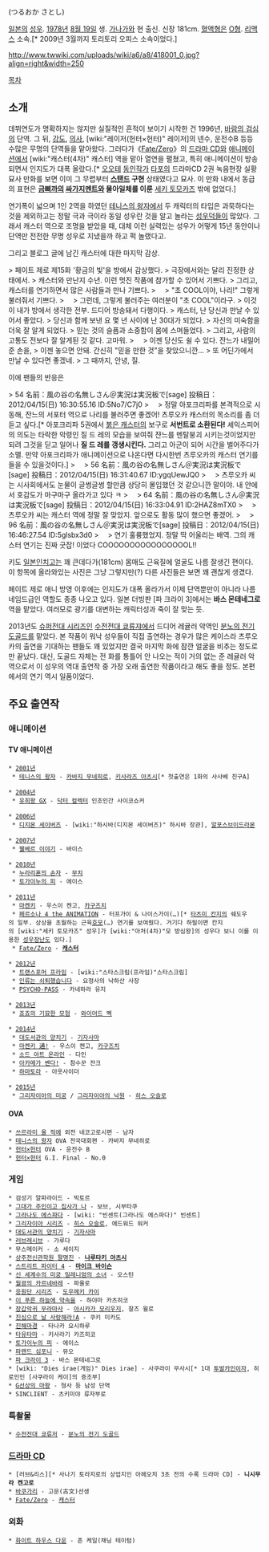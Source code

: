 {{{+1 鶴岡聡 }}} (つるおか さとし)

[[일본]]의 [[성우]]. [[1978년]] [[8월 19일]] 생. [[가나가와]] 현 출신. 신장 181cm. [[혈액형]]은 [[O형]]. [[리맥스]] 소속.[* 2009년 3월까지 토리토리 오피스 소속이었다.]

http://www.twwiki.com/uploads/wiki/a6/a8/418001_0.jpg?align=right&width=250

[[목차]]

== 소개 ==
데뷔연도가 명확하지는 않지만 실질적인 흔적이 보이기 시작한 건 1996년, [[바람의 검심]]의 단역. 그 뒤, [[강도]], [[의사]], [wiki:"레이저(헌터×헌터)" 레이저]의 넨수, 운전수B 등등 수많은 무명의 단역들을 맡아왔다. 그러다가《[[Fate/Zero]]》의 [[드라마 CD]]와 [[애니메이션]]에서 [wiki:"캐스터(4차)" 캐스터] 역을 맡아 열연을 펼쳤고, 특히 애니메이션이 방송되면서 인지도가 대폭 올랐다.[* [[오오테]] [[동인]]작가 [[타포]]의 드라마CD 2권 녹음현장 실황묘사 만화를 보면 이미 그 무렵부터 '''[[스탠드]] 구현''' 상태였다고 묘사. 이 만화 내에서 동급의 표현은 '''[[금삐까]]의 [[싸가지]]멘트와 물아일체를 이룬''' [[세키 토모카즈]] 밖에 없었다.]

연기폭이 넓으며 1인 2역을 하였던 [[테니스의 왕자]]에서 두 캐릭터의 타입은 과묵하다는 것을 제외하고는 정말 극과 극이라 동일 성우란 것을 알고 놀라는 [[성우덕]]들이 많았다. 그래서 캐스터 역으로 조명을 받았을 때, 대체 이런 실력있는 성우가 어떻게 15년 동안이나 단역만 전전한 무명 성우로 지냈을까 하고 퍽 놀랬다고.

그리고 블로그 글에 남긴 캐스터에 대한 마지막 감상.

> 페이트 제로 제15화 '황금의 빛'을 방에서 감상했다.
> 극장에서와는 달리 진정한 상태에서.
> 캐스터와 만난지 수년. 이런 멋진 작품에 참가할 수 있어서 기쁘다.
> 그리고, 캐스터를 연기하면서 많은 사람들과 만나 기쁘다.
>　
> "초 COOL이야, 나리!" 그렇게 불러줘서 기쁘다.
>　
> 그런데, 그렇게 불러주는 여러분이 "초 COOL"이라구.
> 이것이 내가 방에서 생각한 전부. 드디어 방송돼서 다행이다.
> 캐스터, 난 당신과 만날 수 있어서 좋았다.
> 당신과 함께 보낸 요 몇 년 사이에 난 30대가 되었다.
> 자신의 미숙함을 더욱 잘 알게 되었다.
> 믿는 것의 슬픔과 소중함이 몸에 스며들었다.
> 그리고, 사람의 고통도 전보다 잘 알게된 것 같다. 고마워.
>　
> 이젠 당신도 쉴 수 있다. 잔느가 내밀어준 손을,
> 이젠 놓으면 안돼. 간신히 "믿을 만한 것"을 찾았으니깐...
> 또 어딘가에서 만날 수 있다면 좋겠네.
> 그 때까지, 안녕, 질.

이에 팬들의 반응은

> 54 名前：風の谷の名無しさん＠実況は実況板で[sage] 投稿日：2012/04/15(日) 16:30:55.16 ID:5No7/C7j0
>　
> 정말 아포크리파를 본격적으로 시동해, 잔느의 서포터 역으로 나리를 불러주면 좋겠어! 츠루오카 캐스터의 목소리를 좀 더 듣고 싶다.[* 아포크리파 5권에서 [[붉은 캐스터]]의 보구로 '''서번트로 소환된다!''' 셰익스피어의 의도는 타락한 악령인 질 드 레의 모습을 보여줘 쟌느를 멘탈붕괴 시키는것이었지만 되려 그것을 딛고 일어나 '''질 드 레를 갱생시킨다.''' 그리고 아군이 되어 시간을 벌어주다가 소멸. 만약 아포크리파가 애니메이션으로 나온다면 다시한번 츠루오카의 캐스터 연기를 들을 수 있을것이다.]
>　
> 56 名前：風の谷の名無しさん＠実況は実況板で[sage] 投稿日：2012/04/15(日) 16:31:40.67 ID:ygqUewJQ0
>　
> 츠루오카 씨는 시사회에서도 눈물이 글썽글썽 할만큼 상당히 몰입했던 것 같으니깐 말이야. 내 안에서 호감도가 마구마구 올라가고 있다 ㅋ
>　
> 64 名前：風の谷の名無しさん＠実況は実況板で[sage] 投稿日：2012/04/15(日) 16:33:04.91 ID:2HAZ8mTX0
>　
> 츠루오카 씨는 캐스터 역에 정말 잘 맞았지. 앞으로도 활동 많이 했으면 좋겠어.
>　
> 96 名前：風の谷の名無しさん＠実況は実況板で[sage] 投稿日：2012/04/15(日) 16:46:27.54 ID:5glsbx3d0
>　
> 연기 훌륭했었지. 정말 딱 어울리는 배역. 그의 캐스터 연기는 진짜 굿잡! 이었다 COOOOOOOOOOOOOOOOL!! 

키도 [[일본인]]치고는 꽤 큰데다가(181cm) 몸매도 근육질에 얼굴도 나름 잘생긴 편이다. 이 항목에 올라와있는 사진은 그냥 그렇지만(?) 다른 사진들은 보면 꽤 괜찮게 생겼다.

페이트 제로 애니 방영 이후에는 인지도가 대폭 올라가서 이제 단역뿐만이 아니라 나름 네임드급인 역할도 종종 나오고 있다. 일본 더빙판 [파 크라이 3]에서는 '''바스 몬테네그로''' 역을 맡았다. 여러모로 광기를 대변하는 캐릭터성과 죽이 잘 맞는 듯.

2013년도 [[슈퍼전대 시리즈]]인 [[수전전대 쿄류쟈]]에서 드디어 레귤러 악역인 [[분노의 전기 도골드]]를 맡았다. 본 작품이 워낙 성우들이 직접 출연하는 경우가 많은 케이스라 츠루오카의 출연을 기대하는 팬들도 꽤 있었지만 결국 마지막 화에 잠깐 얼굴을 비추는 정도로만 끝났다. 대신, 도골드 자체는 전 화를 통틀어 안 나오는 적이 거의 없는 준 레귤러 악역으로서 이 성우의 역대 출연작 중 가장 오래 출연한 작품이라고 해도 좋을 정도. 본편에서의 연기 역시 일품이었다.

== 주요 출연작 ==
=== 애니메이션 ===
==== TV 애니메이션 ====
 * [[2001년]]
  * [[테니스의 왕자]] - [[카바지 무네히로]], [[키사라즈 아츠시]][* 첫출연은 1화의 사사베 친구A]

 * [[2004년]]
  * [[유희왕 GX]] - [[닥터 컬렉터]] 인조인간 사이코쇼커

 * [[2006년]]
  * [[디지몬 세이버즈]] - [wiki:"하시바(디지몬 세이버즈)" 하시바 장관], [[알포스브이드라몬]]

 * [[2007년]]
  * [[웰베르 이야기]] - 바이스

 * [[2010년]]
  * [[누라리횬의 손자]] - [[무치]]
  * [[토가이누의 피]] - 에이스

 * [[2011년]]
  * [[마켄키]] - 우스이 켄고, [[카구즈치]]
  * [[페르소나 4 the ANIMATION]] - 터프가이 & 나이스가이(…)[* [[타츠미 칸지]]의 쉐도우의 일부. 상상을 초월하는 근육[[호모]](…) 연기를 보여줬다. 거기다 하필이면 칸지의 [wiki:"세키 토모카즈" 성우]가 [wiki:"아처(4차)"모 방심왕]의 성우다 보니 이를 이용한 [[성우장난]]도 있다.]
  * [[Fate/Zero]] - '''[[캐스터(4차)|캐스터]]'''

 * [[2012년]]
  * [[트랜스포머 프라임]] - [wiki:"스타스크림(프라임)"스타스크림]
  * [[인류는 쇠퇴했습니다]] - 요정사의 낙하산 사장
  * [[PSYCHO-PASS]] - 카네하라 유지

 * [[2013년]]
  * [[죠죠의 기묘한 모험]] - [[와이어드 벡]]

 * [[2014년]]
  * [[대도서관의 양치기]] - [[기자사마]]
  * [[마켄키|마켄키 通!]] - 우스이 켄고, [[카구즈치]]
  * [[소드 아트 온라인]] - 다인
  * [[아카메가 벤다!]] - 참수꾼 잔크
  * [[하마토라]] - 아웃사이더

 * [[2015년]]
  * [[그리자이아의 미궁]] / [[그리자이아의 낙원]] - [[히스 오슬로]]

==== OVA ====
 * [[쓰르라미 울 적에]] 외전 네코고로시편 - 남자
 * [[테니스의 왕자]] OVA 전국대회편 - 카바지 무네히로
 * [[헌터×헌터]] OVA - 운전수 B
 * [[헌터×헌터]] G.I. Final - No.0

=== 게임 ===
 * 검성기 알파라이드 - 빅토르
 * [[그대가 주인이고 집사가 나]] - 보브, 시부타쿠
 * [[그라나도 에스파다]] - [wiki: "빈센트(그라나도 에스파다)" 빈센트]
 * [[그리자이아 시리즈]] - [[히스 오슬로]], 에드워드 워커
 * [[대도서관의 양치기]] - [[기자사마]]
 * [[러브레시브]] - 가루다
 * 무스메이커 - 소 세이지
 * [[상주전신관학원 팔명진]] - '''[[나루타키 아츠시]]'''
 * [[스트리트 파이터 4]] - '''[[마이크 바이슨]]'''
 * [[신 세계수의 미궁 밀레니엄의 소녀]] - 오스틴
 * [[월광의 카르네바레]] - 파울로
 * [[응원단 시리즈]] - [[응원단 시리즈/캐릭터#s-2|도우메키 카이]]
 * [[이 푸른 하늘에 약속을]] - 하야마 카츠히코
 * [[장갑악귀 무라마사]] - [[아시카가 모리우지]], 찰즈 윌로
 * [[진심으로 날 사랑해라!A]] - 쿠키 미카도
 * [[진해마경]] - 타나카 요시하루
 * [[타유타마]] - 키사라기 카즈히코
 * [[토가이누의 피]] - 에이스
 * [[파랜드 심포니]] - 뮤오
 * [[파 크라이 3]] - 바스 몬테네그로
 * [wiki: "Dies irae(게임)" Dies irae] - 사쿠라이 무사시[* 1대 [[투발카인(Dies irae)|투발카인]]이자, 히로인인 [사쿠라이 케이]의 증조부]
 * [[G선상의 마왕]] - 형사 등 남성 단역
 * SINCLIENT - 츠키미야 류자부로

=== 특촬물 ===
 * [[수전전대 쿄류저]] - [[분노의 전기 도골드]]

=== [[드라마 CD]] ===
 * [러브&리스][* 사나기 토라지로의 상업지인 아헤오치 3초 전의 수록 드라마 CD] - '''니시무라 켄고로'''
 * [[바쿠가리]] - 고문(古文)선생
 * [[Fate/Zero]] - [[캐스터(4차)|캐스터]]

=== 외화 ===
 * [[화이트 하우스 다운]] - 존 케일(채닝 테이텀)

